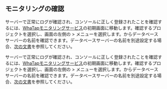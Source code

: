 ## モニタリングの確認

<Xclude product="oracle-pro">

サーバーで正常にログが確認され、コンソールに正しく登録されたことを確認するには、[WhaTapモニタリングサービス](https://service.whatap.io)の初期画面に移動します。確認するプロジェクトを選択し、画面の左側の<Cmdname sid="side_management" className="uitext" /> > <Cmdname sid="side_dbAgents" className="uitext" />メニューを選択します。<Cmdname sid="side_dbAgents" className="uitext" />からデータベースサーバーの名前を確認できます。データベースサーバーの名前を別途設定する場合、[次の文書](agent-dbx-settings#naming)を参照してください。

</Xclude>

<InDoc product="oracle-pro">

サーバーで正常にログが確認され、コンソールに正しく登録されたことを確認するには、[WhaTapモニタリングサービス](https://service.whatap.io)の初期画面に移動します。確認するプロジェクトを選択し、画面の左側の<Cmdname sid="side_management" className="uitext" /> > <Cmdname sid="side_dbAgents" className="uitext" />メニューを選択します。<Cmdname sid="side_dbAgents" className="uitext" />からデータベースサーバーの名前を確認できます。データベースサーバーの名前を別途設定する場合、[次の文書](agent-settings#naming)を参照してください。

</InDoc>

<ImgLang img='db-check-monitoring-agent-lists.png' desc='' />
